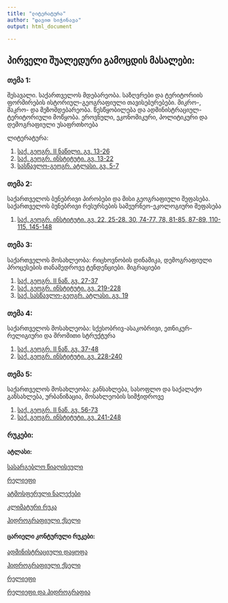 ```yaml
---
title: "ლიტერატურა"
author: "დავით სიჭინავა"
output: html_document

---
```


## პირველი შუალედური გამოცდის მასალები:

### თემა 1:

შესავალი. საქართველოს მდებარეობა. საზღვრები და ტერიტორიის ფორმირების ისტორიულ-გეოგრაფიული თავისებურებები. მიკრო-, მაკრო- და მეზომდებარეობა. წესწყობილება და ადმინისტრაციულ-ტერიტორიული მოწყობა. ეროვნული, ეკონომიკური, პოლიტიკური და დემოგრაფიული უსაფრთხოება

ლიტერატურა:

1. [საქ. გეოგრ. II ნაწილი. გვ. 13-26](https://www.dropbox.com/s/zng4xxamw25sdps/1_1_%E1%83%A1%E1%83%922.pdf?dl=0)
2. [საქ. გეოგრ. ინსტიტუტი. გვ. 13-22](https://www.dropbox.com/s/4cfvim1burr2eyu/1_2_%E1%83%A1%E1%83%92%E1%83%98.pdf?dl=0)
3. [სასწავლო-გეოგრ. ატლასი. გვ. 5-7](https://www.dropbox.com/s/3elfw7wo9cld199/1_3_%E1%83%90%E1%83%A2%E1%83%9A.pdf?dl=0)


### თემა 2:

საქართველოს ბუნებრივი პირობები და მისი გეოგრაფიული შეფასება. საქართველოს ბუნებრივი რესურსების სამეურნეო-ეკოლოგიური შეფასება

1. [საქ. გეოგრ. ინსტიტუტი. გვ. 22, 25-28, 30, 74-77, 78, 81-85, 87-89, 110-115, 145-148](https://www.dropbox.com/s/9pc8ajpb7wrmhbp/2_2_%E1%83%A1%E1%83%92%E1%83%98.pdf?dl=0)

### თემა 3:

საქართველოს მოსახლეობა: რიცხოვნობის დინამიკა, დემოგრაფიული პროცესების თანამედროვე ტენდენციები. მიგრაციები

1. [საქ. გეოგრ. II ნაწ. გვ. 27-37](https://www.dropbox.com/s/zbvtkc2otvxyrjp/3_1_%E1%83%A1%E1%83%922.pdf?dl=0)
2. [საქ. გეოგრ. ინსტიტუტი. გვ. 219-228](https://www.dropbox.com/s/azkn9lkd5iu0geo/3_2_%E1%83%A1%E1%83%92%E1%83%98.pdf?dl=0)
3. [საქ. სასწავლო-გეოგრ. ატლასი. გვ. 19](https://www.dropbox.com/s/uhiqa76jnx0y5w7/3_3_%E1%83%90%E1%83%A2%E1%83%9A.pdf?dl=0)


### თემა 4:

საქართველოს მოსახლეობა: სქესობრივ-ასაკობრივი, ეთნიკურ-რელიგიური და შრომითი სტრუქტურა

1. [საქ. გეოგრ. II ნაწ. გვ. 37-48](https://www.dropbox.com/s/aaebjqc8ecpthzd/4_1_%E1%83%A1%E1%83%922.pdf?dl=0)
2. [საქ. გეოგრ. ინსტიტუტი. გვ. 228-240](https://www.dropbox.com/s/szdkt3v0s8zo9k5/4_2_%E1%83%A1%E1%83%92%E1%83%98.pdf?dl=0)

### თემა 5:

საქართველოს მოსახლეობა: განსახლება, სასოფლო და საქალაქო განსახლება, ურბანიზაცია, მოსახლეობის სიმჭიდროვე

1. [საქ. გეოგრ. II ნაწ. გვ. 56-73](https://www.dropbox.com/s/20xeti69ynt89fo/5_1_%E1%83%A1%E1%83%922.pdf?dl=0)
2. [საქ. გეოგრ. ინსტიტუტი. გვ. 241-248](https://www.dropbox.com/s/jazgbf2katkn06p/5_2_%E1%83%A1%E1%83%92%E1%83%98.pdf?dl=0)

### რუკები:

#### ატლასი:

[სასარგებლო წიაღისეული](https://www.dropbox.com/s/gk395iefju1axkm/%E1%83%AC%E1%83%98%E1%83%90%E1%83%A6%E1%83%98%E1%83%A1%E1%83%94%E1%83%A3%E1%83%9A%E1%83%98_%E1%83%A0%E1%83%94%E1%83%A1%E1%83%A3%E1%83%A0%E1%83%A1%E1%83%94%E1%83%91%E1%83%98.pdf?dl=0)

[რელიეფი](https://www.dropbox.com/s/chpn6s1ovqgsvnu/%E1%83%9D%E1%83%A0%E1%83%9D%E1%83%92%E1%83%A0%E1%83%90%E1%83%A4%E1%83%98%E1%83%A3%E1%83%9A%E1%83%98_%E1%83%A0%E1%83%A3%E1%83%99%E1%83%90.pdf?dl=0)

[ატმოსფერული ნალექები](https://www.dropbox.com/s/lkt16bnvwnkwmky/%E1%83%90%E1%83%A2%E1%83%9B%E1%83%9D%E1%83%A1%E1%83%A4%E1%83%94%E1%83%A0%E1%83%A3%E1%83%9A%E1%83%98_%E1%83%9C%E1%83%90%E1%83%9A%E1%83%94%E1%83%A5%E1%83%94%E1%83%91%E1%83%98.pdf?dl=0)

[კლიმატური რუკა](https://www.dropbox.com/s/yhwlhwc8poxui06/%E1%83%99%E1%83%9A%E1%83%98%E1%83%9B%E1%83%90%E1%83%A2%E1%83%A3%E1%83%A0%E1%83%98_%E1%83%A0%E1%83%A3%E1%83%99%E1%83%90.pdf?dl=0)

[ჰიდროგრაფიული ქსელი](https://www.dropbox.com/s/l0iv46oyxys955u/%E1%83%B0%E1%83%98%E1%83%93%E1%83%A0%E1%83%9D%E1%83%92%E1%83%A0%E1%83%90%E1%83%A4%E1%83%98%E1%83%A3%E1%83%9A%E1%83%98_%E1%83%A5%E1%83%A1%E1%83%94%E1%83%9A%E1%83%98.pdf?dl=0)

#### ცარიელი კონტურული რუკები:

[ადმინისტრაციული დაყოფა](https://www.dropbox.com/s/f016zf8sxxir2vq/%E1%83%90%E1%83%93%E1%83%9B%E1%83%98%E1%83%9C%E1%83%98%E1%83%A1%E1%83%A2%E1%83%A0%E1%83%90%E1%83%AA%E1%83%98%E1%83%A3%E1%83%9A%E1%83%98_%E1%83%93%E1%83%90%E1%83%A7%E1%83%9D%E1%83%A4%E1%83%90.pdf?dl=0)

[ჰიდროგრაფიული ქსელი](https://www.dropbox.com/s/d17ptl0ch0mm4la/river_outline_blank.pdf?dl=0)

[რელიეფი](https://www.dropbox.com/s/6ez1x35frlb8szq/%E1%83%A1%E1%83%98%E1%83%9B%E1%83%90%E1%83%A6%E1%83%9A%E1%83%94_%E1%83%96%E1%83%A6%E1%83%95%E1%83%98%E1%83%A1_%E1%83%93%E1%83%9D%E1%83%9C%E1%83%98%E1%83%93%E1%83%90%E1%83%9C.pdf?dl=0)

[რელიეფი და ჰიდროგრაფია](https://www.dropbox.com/s/6ez1x35frlb8szq/%E1%83%A1%E1%83%98%E1%83%9B%E1%83%90%E1%83%A6%E1%83%9A%E1%83%94_%E1%83%96%E1%83%A6%E1%83%95%E1%83%98%E1%83%A1_%E1%83%93%E1%83%9D%E1%83%9C%E1%83%98%E1%83%93%E1%83%90%E1%83%9C.pdf?dl=0)